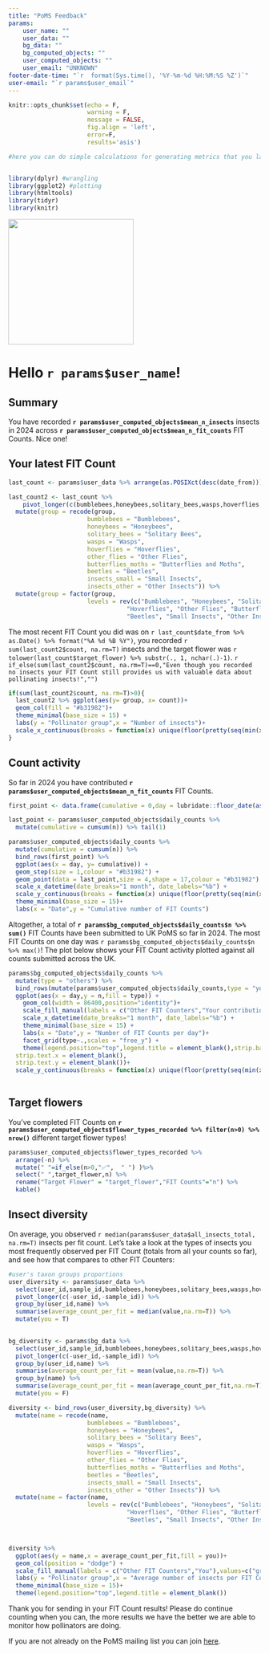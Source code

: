 ```yaml
---
title: "PoMS Feedback"
params:
    user_name: ""
    user_data: ""
    bg_data: ""
    bg_computed_objects: ""
    user_computed_objects: ""
    user_email: "UNKNOWN"
footer-date-time: "`r  format(Sys.time(), '%Y-%m-%d %H:%M:%S %Z')`"
user-email: "`r params$user_email`"
---
```


```r
knitr::opts_chunk$set(echo = F,
                      warning = F,
                      message = FALSE, 
                      fig.align = 'left',
                      error=F,
                      results='asis')
```


```r
#here you can do simple calculations for generating metrics that you later include in the text of the email. However if you wish to do more complex calculations it is recommended that these are done via prior (method tbc)



```

```r
library(dplyr) #wrangling
library(ggplot2) #plotting
library(htmltools)
library(tidyr)
library(knitr)
```

![](static/FitCount_Logo_Positive.png){width=250px}

# Hello `r params$user_name`!

## Summary

You have recorded **`r params$user_computed_objects$mean_n_insects`** insects in 2024 across **`r params$user_computed_objects$mean_n_fit_counts`** FIT Counts. Nice one!

## Your latest FIT Count

```r
last_count <- params$user_data %>% arrange(as.POSIXct(desc(date_from))) %>% head(1)

last_count2 <- last_count %>%
    pivot_longer(c(bumblebees,honeybees,solitary_bees,wasps,hoverflies,other_flies,butterflies_moths,beetles,insects_small,insects_other),names_to = "group",values_to = "count") %>%
  mutate(group = recode(group, 
                      bumblebees = "Bumblebees",
                      honeybees = "Honeybees",
                      solitary_bees = "Solitary Bees",
                      wasps = "Wasps",
                      hoverflies = "Hoverflies",
                      other_flies = "Other Flies",
                      butterflies_moths = "Butterflies and Moths",
                      beetles = "Beetles",
                      insects_small = "Small Insects",
                      insects_other = "Other Insects")) %>%
  mutate(group = factor(group,
                      levels = rev(c("Bumblebees", "Honeybees", "Solitary Bees", "Wasps", 
                                 "Hoverflies", "Other Flies", "Butterflies and Moths",
                                 "Beetles", "Small Insects", "Other Insects"))))

```

The most recent FIT Count you did was on `r last_count$date_from %>% as.Date() %>% format("%A %d %B %Y")`, you recorded `r sum(last_count2$count, na.rm=T)` insects and the target flower was `r tolower(last_count$target_flower) %>% substr(., 1, nchar(.)-1)`. `r if_else(sum(last_count2$count, na.rm=T)==0,"Even though you recorded no insects your FIT Count still provides us with valuable data about pollinating insects!","") `

```r
if(sum(last_count2$count, na.rm=T)>0){
  last_count2 %>% ggplot(aes(y= group, x= count))+
  geom_col(fill = "#b31982")+
  theme_minimal(base_size = 15) +
  labs(y = "Pollinator group",x = "Number of insects")+
  scale_x_continuous(breaks = function(x) unique(floor(pretty(seq(min(x), (max(x) + 1) * 1.1))))) # only integer values
}

```



## Count activity

So far in 2024 you have contributed **`r params$user_computed_objects$mean_n_fit_counts`** FIT Counts. 

```r
first_point <- data.frame(cumulative = 0,day = lubridate::floor_date(as.POSIXct("2024-03-01"), "day"))

last_point <- params$user_computed_objects$daily_counts %>%
  mutate(cumulative = cumsum(n)) %>% tail(1)

params$user_computed_objects$daily_counts %>%
  mutate(cumulative = cumsum(n)) %>%
  bind_rows(first_point) %>%
  ggplot(aes(x = day, y= cumulative)) +
  geom_step(size = 1,colour = "#b31982") +
  geom_point(data = last_point,size = 4,shape = 17,colour = "#b31982") +
  scale_x_datetime(date_breaks="1 month", date_labels="%b") +
  scale_y_continuous(breaks = function(x) unique(floor(pretty(seq(min(x), (max(x) + 1) * 1.1)))))+
  theme_minimal(base_size = 15)+
  labs(x = "Date",y = "Cumulative number of FIT Counts")

```

Altogether, a total of **`r params$bg_computed_objects$daily_counts$n %>% sum() `** FIT Counts have been submitted to UK PoMS so far in 2024. The most FIT Counts on one day was `r params$bg_computed_objects$daily_counts$n %>% max()`! The plot below shows your FIT Count activity plotted against all counts submitted across the UK.

```r

params$bg_computed_objects$daily_counts %>%
  mutate(type = "others") %>%
  bind_rows(mutate(params$user_computed_objects$daily_counts,type = "you")) %>%
  ggplot(aes(x = day,y = n,fill = type)) + 
    geom_col(width = 86400,position="identity")+
    scale_fill_manual(labels = c("Other FIT Counters","Your contributions"),values=c("grey","#b31982"))+
    scale_x_datetime(date_breaks="1 month", date_labels="%b") +
    theme_minimal(base_size = 15) +
    labs(x = "Date",y = "Number of FIT Counts per day")+
    facet_grid(type~.,scales = "free_y") +
    theme(legend.position="top",legend.title = element_blank(),strip.background = element_blank(),
  strip.text.x = element_blank(),
  strip.text.y = element_blank())+
  scale_y_continuous(breaks = function(x) unique(floor(pretty(seq(min(x), (max(x) + 1) * 1.1)))))
  
```


## Target flowers

You've completed FIT Counts on **`r params$user_computed_objects$flower_types_recorded %>% filter(n>0) %>% nrow()`** different target flower types! 

```r
params$user_computed_objects$flower_types_recorded %>%
  arrange(-n) %>%
  mutate(" "=if_else(n>0,"✅",  " ") )%>%
  select(" ",target_flower,n) %>%
  rename("Target Flower" = "target_flower","FIT Counts"="n") %>%
  kable() 
```

## Insect diversity

On average, you observed `r median(params$user_data$all_insects_total, na.rm=T)` insects per fit count. Let's take a look at the types of insects you most frequently observed per FIT Count (totals from all your counts so far), and see how that compares to other FIT Counters:

```r
#user's taxon groups proportions
user_diversity <- params$user_data %>%
  select(user_id,sample_id,bumblebees,honeybees,solitary_bees,wasps,hoverflies,other_flies,butterflies_moths,beetles,insects_small,insects_other) %>%
  pivot_longer(c(-user_id,-sample_id)) %>%
  group_by(user_id,name) %>%
  summarise(average_count_per_fit = median(value,na.rm=T)) %>%
  mutate(you = T)
            

bg_diversity <- params$bg_data %>%
  select(user_id,sample_id,bumblebees,honeybees,solitary_bees,wasps,hoverflies,other_flies,butterflies_moths,beetles,insects_small,insects_other) %>%
  pivot_longer(c(-user_id,-sample_id)) %>%
  group_by(user_id,name) %>%
  summarise(average_count_per_fit = mean(value,na.rm=T)) %>%
  group_by(name) %>%
  summarise(average_count_per_fit = mean(average_count_per_fit,na.rm=T)) %>%
  mutate(you = F)

diversity <- bind_rows(user_diversity,bg_diversity) %>%
  mutate(name = recode(name, 
                      bumblebees = "Bumblebees",
                      honeybees = "Honeybees",
                      solitary_bees = "Solitary Bees",
                      wasps = "Wasps",
                      hoverflies = "Hoverflies",
                      other_flies = "Other Flies",
                      butterflies_moths = "Butterflies and Moths",
                      beetles = "Beetles",
                      insects_small = "Small Insects",
                      insects_other = "Other Insects")) %>%
  mutate(name = factor(name,
                      levels = rev(c("Bumblebees", "Honeybees", "Solitary Bees", "Wasps", 
                                 "Hoverflies", "Other Flies", "Butterflies and Moths",
                                 "Beetles", "Small Insects", "Other Insects"))))



diversity %>%
  ggplot(aes(y = name,x = average_count_per_fit,fill = you))+
  geom_col(position = "dodge") +
  scale_fill_manual(labels = c("Other FIT Counters","You"),values=c("grey","#b31982"))+
  labs(y = "Pollinator group",x = "Average number of insects per FIT Count         ")+
  theme_minimal(base_size = 15)+
  theme(legend.position="top",legend.title = element_blank())

```

<!--Here's a bee!

![](static/insect line drawings/clker illustrations/Honeybees.png){width=100px}-->

Thank you for sending in your FIT Count results! Please do continue counting when you can, the more results we have the better we are able to monitor how pollinators are doing.

If you are not already on the PoMS mailing list you can join [here](https://ukpoms.org.uk/subscribe).




